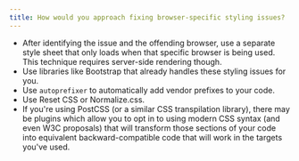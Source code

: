 ```yaml
---
title: How would you approach fixing browser-specific styling issues?
---
```


- After identifying the issue and the offending browser, use a separate style sheet that only loads when that specific browser is being used. This technique requires server-side rendering though.
- Use libraries like Bootstrap that already handles these styling issues for you.
- Use `autoprefixer` to automatically add vendor prefixes to your code.
- Use Reset CSS or Normalize.css.
- If you're using PostCSS (or a similar CSS transpilation library), there may be plugins which allow you to opt in to using modern CSS syntax (and even W3C proposals) that will transform those sections of your code into equivalent backward-compatible code that will work in the targets you've used.
